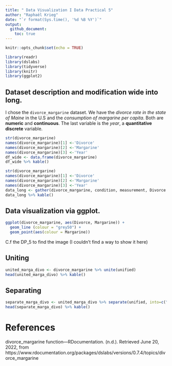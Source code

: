 ---
title: " Data Visualization I Data Practical 5"
author: "Raphaël Krieg"
date: "`r format(Sys.time(), '%d %B %Y')`"
output: 
  github_document:
    toc: true
---

```{r setup, include=FALSE}
knitr::opts_chunk$set(echo = TRUE)
```

```{r, message= F , warning= F}
library(readr)
library(dslabs)
library(tidyverse)
library(knitr)
library(ggplot2)
```

## Dataset description and modification wide into long.

I chose the `divorce_margarine` dataset. We have the *divorce rate in the state of Maine* in the U.S and the *consumption of margarine per capita*. Both are **numeric** and **continuous**. The last variable is the *year*, a **quantitative discrete** variable.
```{r}
str(divorce_margarine)
names(divorce_margarine)[1] <-'Divorce'
names(divorce_margarine)[2] <-'Margarine'
names(divorce_margarine)[3] <-'Year'
df_wide <- data.frame(divorce_margarine)
df_wide %>% kable()
```



```{r}
str(divorce_margarine)
names(divorce_margarine)[1] <-'Divorce'
names(divorce_margarine)[2] <-'Margarine'
names(divorce_margarine)[3] <-'Year'
data_long <- gather(divorce_margarine, condition, measurement, Divorce:Year, factor_key=TRUE)
data_long %>% kable()
```

## Data visualization via ggplot.

```{r}
ggplot(divorce_margarine, aes(Divorce, Margarine)) + 
  geom_line (colour = "grey50") + 
  geom_point(aes(colour = Margarine))
```
C.f the DP_5 to find the image (I couldn't find a way to show it here)

## Uniting

```{r}
united_marga_divo <- divorce_margarine %>% unite(unified)
head(united_marga_divo) %>% kable()
```


## Separating

```{r}
separate_marga_divo <- united_marga_divo %>% separate(unified, into=c("Divorce","Margarine", "year"), sep="_")
head(separate_marga_divo) %>% kable()
```

# References

divorce_margarine function—RDocumentation. (n.d.). Retrieved June 20, 2022, from https://www.rdocumentation.org/packages/dslabs/versions/0.7.4/topics/divorce_margarine
